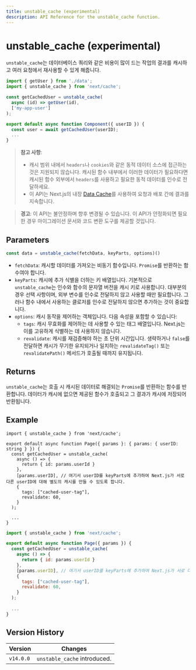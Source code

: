 ```yaml
---
title: unstable_cache (experimental)
description: API Reference for the unstable_cache function.
---
```


# unstable_cache (experimental)

`unstable_cache`는 데이터베이스 쿼리와 같은 비용이 많이 드는 작업의 결과를 캐시하고 여러 요청에서 재사용할 수 있게 해줍니다.

```jsx
import { getUser } from './data';
import { unstable_cache } from 'next/cache';

const getCachedUser = unstable_cache(
  async (id) => getUser(id),
  ['my-app-user']
);

export default async function Component({ userID }) {
  const user = await getCachedUser(userID);
  ...
}
```

> **참고 사항**:
>
> - 캐시 범위 내에서 `headers`나 `cookies`와 같은 동적 데이터 소스에 접근하는 것은 지원되지 않습니다. 캐시된 함수 내부에서 이러한 데이터가 필요하다면 캐시된 함수 외부에서 `headers`를 사용하고 필요한 동적 데이터를 인수로 전달하세요.
> - 이 API는 Next.js의 내장 [Data Cache](/docs/app/building-your-application/caching#data-cache)를 사용하여 요청과 배포 간에 결과를 지속합니다.

> **경고**: 이 API는 불안정하며 향후 변경될 수 있습니다. 이 API가 안정화되면 필요한 경우 마이그레이션 문서와 코드 변환 도구를 제공할 것입니다.

## Parameters

```jsx
const data = unstable_cache(fetchData, keyParts, options)()
```

- `fetchData`: 캐시할 데이터를 가져오는 비동기 함수입니다. `Promise`를 반환하는 함수여야 합니다.
- `keyParts`: 캐시에 추가 식별을 더하는 키 배열입니다. 기본적으로 `unstable_cache`는 인수와 함수의 문자열 버전을 캐시 키로 사용합니다. 대부분의 경우 선택 사항이며, 외부 변수를 인수로 전달하지 않고 사용할 때만 필요합니다. 그러나 함수 내에서 사용하는 클로저를 인수로 전달하지 않으면 추가하는 것이 중요합니다.
- `options`: 캐시 동작을 제어하는 객체입니다. 다음 속성을 포함할 수 있습니다:
  - `tags`: 캐시 무효화를 제어하는 데 사용할 수 있는 태그 배열입니다. Next.js는 이를 고유하게 식별하는 데 사용하지 않습니다.
  - `revalidate`: 캐시를 재검증해야 하는 초 단위 시간입니다. 생략하거나 `false`를 전달하면 캐시가 무기한 유지되거나 일치하는 `revalidateTag()` 또는 `revalidatePath()` 메서드가 호출될 때까지 유지됩니다.

## Returns

`unstable_cache`는 호출 시 캐시된 데이터로 해결되는 `Promise`를 반환하는 함수를 반환합니다. 데이터가 캐시에 없으면 제공된 함수가 호출되고 그 결과가 캐시에 저장되어 반환됩니다.

## Example

```tsx filename="app/page.tsx" switcher
import { unstable_cache } from 'next/cache';

export default async function Page({ params }: { params: { userID: string } }) {
  const getCachedUser = unstable_cache(
    async () => {
      return { id: params.userId }
    },
    [params.userID], // 여기서 userID를 keyParts에 추가하여 Next.js가 서로 다른 userID에 대해 별도의 캐시를 만들 수 있도록 합니다.
    {
      tags: ["cached-user-tag"],
      revalidate: 60,
    }
  );
  
  ...
}
```

```jsx filename="app/page.jsx" switcher
import { unstable_cache } from 'next/cache';

export default async function Page({ params }) {
  const getCachedUser = unstable_cache(
    async () => {
      return { id: params.userId }
    },
    [params.userID], // 여기서 userID를 keyParts에 추가하여 Next.js가 서로 다른 userID에 대해 별도의 캐시를 만들 수 있도록 합니다.
    {
      tags: ["cached-user-tag"],
      revalidate: 60,
    }
  );
  
  ...
}
```

## Version History

| Version   | Changes                      |
| --------- | ---------------------------- |
| `v14.0.0` | `unstable_cache` introduced. |

